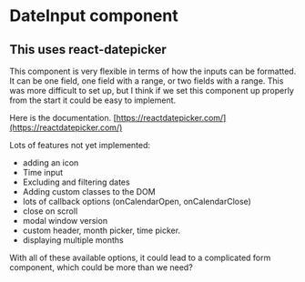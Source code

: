 
<Meta title="Fields/DateInput_ReactDatepicker/Docs" />


# DateInput component
## This uses react-datepicker

This component is very flexible in terms of how the inputs can be formatted. It can be one field, one field with a range, or two fields with a range. This was more difficult to set up, but I think if we set this component up properly from the start it could be easy to implement.

Here is the documentation.
[https://reactdatepicker.com/](https://reactdatepicker.com/)

Lots of features not yet implemented:
 - adding an icon
 - Time input
 - Excluding and filtering dates
 - Adding custom classes to the DOM
 - lots of callback options (onCalendarOpen, onCalendarClose)
 - close on scroll
 - modal window version
 - custom header, month picker, time picker.
 - displaying multiple months


 With all of these available options, it could lead to a complicated form component, which could be more than we need?
